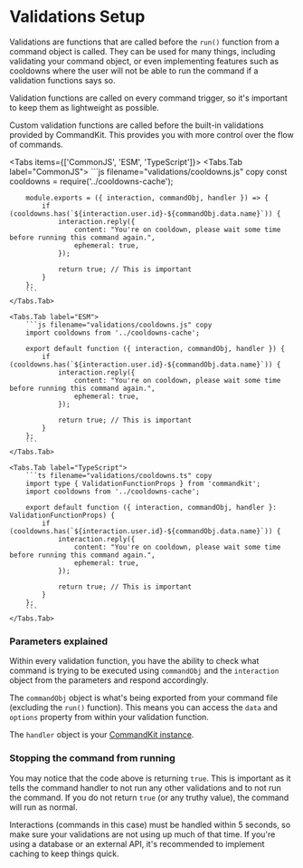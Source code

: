 
# Validations Setup

Validations are functions that are called before the `run()` function from a command object is called. They can be used for many things, including validating your command object, or even implementing features such as cooldowns where the user will not be able to run the command if a validation functions says so.

Validation functions are called on every command trigger, so it's important to keep them as lightweight as possible.

<Callout>
    Custom validation functions are called before the built-in validations provided by CommandKit.
    This provides you with more control over the flow of commands.
</Callout>

<Tabs items={['CommonJS', 'ESM', 'TypeScript']}>
    <Tabs.Tab label="CommonJS">
        ```js filename="validations/cooldowns.js" copy
        const cooldowns = require('../cooldowns-cache');

        module.exports = ({ interaction, commandObj, handler }) => {
            if (cooldowns.has(`${interaction.user.id}-${commandObj.data.name}`)) {
                interaction.reply({
                    content: "You're on cooldown, please wait some time before running this command again.",
                    ephemeral: true,
                });

                return true; // This is important
            }
        };
        ```
    </Tabs.Tab>

    <Tabs.Tab label="ESM">
        ```js filename="validations/cooldowns.js" copy
        import cooldowns from '../cooldowns-cache';

        export default function ({ interaction, commandObj, handler }) {
            if (cooldowns.has(`${interaction.user.id}-${commandObj.data.name}`)) {
                interaction.reply({
                    content: "You're on cooldown, please wait some time before running this command again.",
                    ephemeral: true,
                });

                return true; // This is important
            }
        };
        ```
    </Tabs.Tab>

    <Tabs.Tab label="TypeScript">
        ```ts filename="validations/cooldowns.ts" copy
        import type { ValidationFunctionProps } from 'commandkit';
        import cooldowns from '../cooldowns-cache';

        export default function ({ interaction, commandObj, handler }: ValidationFunctionProps) {
            if (cooldowns.has(`${interaction.user.id}-${commandObj.data.name}`)) {
                interaction.reply({
                    content: "You're on cooldown, please wait some time before running this command again.",
                    ephemeral: true,
                });

                return true; // This is important
            }
        };
        ```
    </Tabs.Tab>

</Tabs>

### Parameters explained

Within every validation function, you have the ability to check what command is trying to be executed using `commandObj` and the `interaction` object from the parameters and respond accordingly.

The `commandObj` object is what's being exported from your command file (excluding the `run()` function). This means you can access the `data` and `options` property from within your validation function.

The `handler` object is your [CommandKit instance](/api/classes/classcommandkit/).

### Stopping the command from running

You may notice that the code above is returning `true`. This is important as it tells the command handler to not run any other validations and to not run the command. If you do not return `true` (or any truthy value), the command will run as normal.

<Callout type="warning">
    Interactions (commands in this case) must be handled within 5 seconds, so make sure your
    validations are not using up much of that time. If you're using a database or an external API,
    it's recommended to implement caching to keep things quick.
</Callout>
